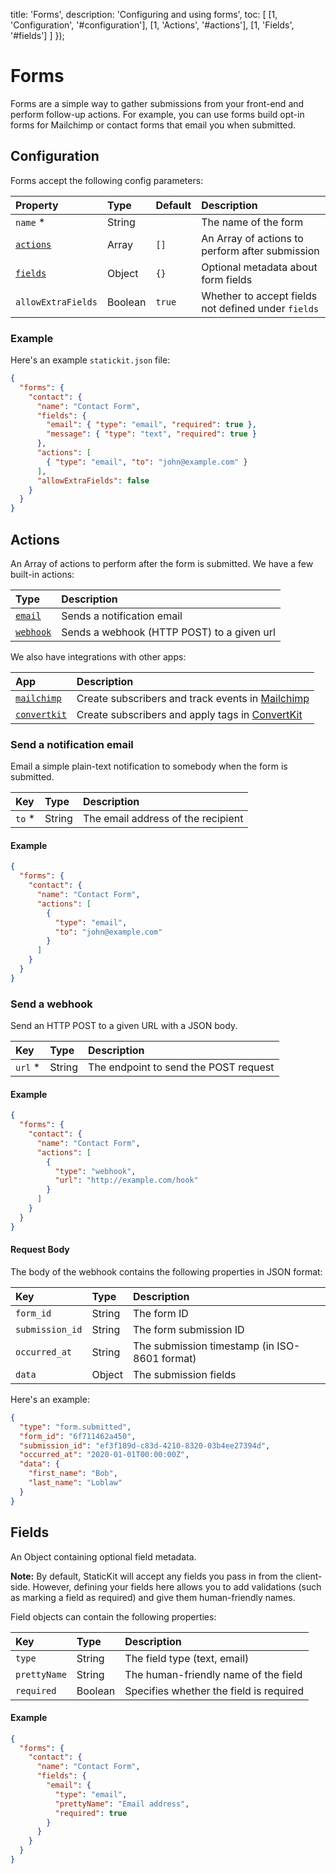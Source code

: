 
  title: 'Forms',
  description: 'Configuring and using forms',
  toc: [
    [1, 'Configuration', '#configuration'],
    [1, 'Actions', '#actions'],
    [1, 'Fields', '#fields']
  ]
});

# Forms

Forms are a simple way to gather submissions from your front-end and perform follow-up actions. For example, you can use forms build opt-in forms for Mailchimp or contact forms that email you when submitted.

## Configuration

Forms accept the following config parameters:

| Property                      | Type                     | Default        | Description                                         |
| :---------------------------- | :----------------------- | :------------- | :-------------------------------------------------- |
| `name` *                      | String                   |                | The name of the form                                |
| [`actions`](#actions)         | Array                    | `[]`           | An Array of actions to perform after submission     |
| [`fields`](#fields)           | Object                   | `{}`           | Optional metadata about form fields                 |
| `allowExtraFields`            | Boolean                  | `true`         | Whether to accept fields not defined under `fields` |

### Example

Here's an example `statickit.json` file:

```json
{
  "forms": {
    "contact": {
      "name": "Contact Form",
      "fields": {
        "email": { "type": "email", "required": true },
        "message": { "type": "text", "required": true }
      },
      "actions": [
        { "type": "email", "to": "john@example.com" }
      ],
      "allowExtraFields": false
    }
  }
}
```

## Actions

An Array of actions to perform after the form is submitted. We have a few built-in actions:

| Type                              | Description                                                  |
| :-------------------------------- | :----------------------------------------------------------- |
| [`email`](#send-a-notification-email) | Sends a notification email                                   |
| [`webhook`](#send-a-webhook)      | Sends a webhook (HTTP POST) to a given url                   |

We also have integrations with other apps:

| App                                           | Description                                                               |
| :-------------------------------------------- | :------------------------------------------------------------------------ |
| [`mailchimp`](/docs/forms/actions/mailchimp)   | Create subscribers and track events in [Mailchimp](https://mailchimp.com) |
| [`convertkit`](/docs/forms/actions/convertkit) | Create subscribers and apply tags in [ConvertKit](https://convertkit.com) |

### Send a notification email

Email a simple plain-text notification to somebody when the form is submitted.

| Key                        | Type                     | Description                                                  |
| :------------------------- | :----------------------- | :----------------------------------------------------------- |
| `to` *                     | String                   | The email address of the recipient                           |

#### Example

```json
{
  "forms": {
    "contact": {
      "name": "Contact Form",
      "actions": [
        {
          "type": "email",
          "to": "john@example.com"
        }
      ]
    }
  }
}
```

### Send a webhook

Send an HTTP POST to a given URL with a JSON body.

| Key                        | Type                     | Description                                                  |
| :------------------------- | :----------------------- | :----------------------------------------------------------- |
| `url` *                    | String                   | The endpoint to send the POST request                        |

#### Example

```json
{
  "forms": {
    "contact": {
      "name": "Contact Form",
      "actions": [
        {
          "type": "webhook",
          "url": "http://example.com/hook"
        }
      ]
    }
  }
}
```

#### Request Body

The body of the webhook contains the following properties in JSON format:

| Key                        | Type                     | Description                                                  |
| :------------------------- | :----------------------- | :----------------------------------------------------------- |
| `form_id`                  | String                   | The form ID                                                  |
| `submission_id`            | String                   | The form submission ID                                       |
| `occurred_at`              | String                   | The submission timestamp (in ISO-8601 format)                |
| `data`                     | Object                   | The submission fields                                        |

Here's an example:

```json
{
  "type": "form.submitted",
  "form_id": "6f711462a450",
  "submission_id": "ef3f189d-c83d-4210-8320-03b4ee27394d",
  "occurred_at": "2020-01-01T00:00:00Z",
  "data": {
    "first_name": "Bob",
    "last_name": "Loblaw"
  }
}
```

## Fields

An Object containing optional field metadata. 

**Note:** By default, StaticKit will accept any fields you pass in from the client-side. However, defining your fields here allows you to add validations (such as marking a field as required) and give them human-friendly names.

Field objects can contain the following properties:

| Key                                  | Type                   | Description                                                     |
| :----------------------------------- | :--------------------- | :-------------------------------------------------------------- |
| `type`                               | String                 | The field type (text, email)                                    |
| `prettyName`                         | String                 | The human-friendly name of the field                            |
| `required`                           | Boolean                | Specifies whether the field is required                         |

#### Example

```json
{
  "forms": {
    "contact": {
      "name": "Contact Form",
      "fields": {
        "email": {
          "type": "email",
          "prettyName": "Email address",
          "required": true
        }
      }
    }
  }
}
```
